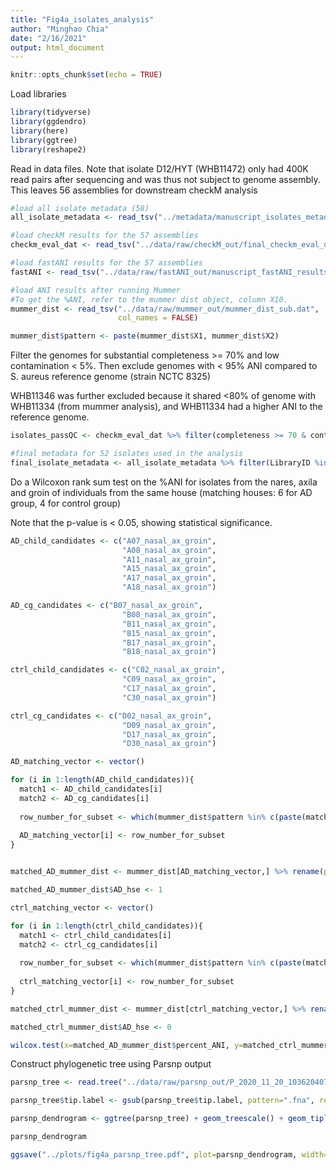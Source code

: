 ---
title: "Fig4a_isolates_analysis"
author: "Minghao Chia"
date: "2/16/2021"
output: html_document
---

```{r setup, include=FALSE}
knitr::opts_chunk$set(echo = TRUE)
```

Load libraries

```{r}
library(tidyverse)
library(ggdendro)
library(here)
library(ggtree)
library(reshape2)
```

Read in data files. Note that isolate D12/HYT (WHB11472) only had 400K read pairs after sequencing and was thus not subject to genome assembly. This leaves 56 assemblies for downstream checkM analysis

```{r}
#load all isolate metadata (58)
all_isolate_metadata <- read_tsv("../metadata/manuscript_isolates_metadata.tsv")

#load checkM results for the 57 assemblies
checkm_eval_dat <- read_tsv("../data/raw/checkM_out/final_checkm_eval_dat")

#load fastANI results for the 57 assemblies
fastANI <- read_tsv("../data/raw/fastANI_out/manuscript_fastANI_results")

#load ANI results after running Mummer
#To get the %ANI, refer to the mummer dist object, column X10.
mummer_dist <- read_tsv("../data/raw/mummer_out/mummer_dist_sub.dat",
                        col_names = FALSE)

mummer_dist$pattern <- paste(mummer_dist$X1, mummer_dist$X2)

```

Filter the genomes for substantial completeness >= 70% and low contamination < 5%. Then exclude genomes with < 95% ANI compared to S. aureus reference genome (strain NCTC 8325) 

WHB11346 was further excluded because it shared <80% of genome with WHB11334 (from mummer analysis), and WHB11334 had a higher ANI to the reference genome. 

```{r}

isolates_passQC <- checkm_eval_dat %>% filter(completeness >= 70 & contamination <= 5) %>% filter(bin_id %in% (fastANI %>% filter(X2 >= 95) %>% pull(X1))) %>% filter(bin_id != "WHB11346") #52 genomes left

#final metadata for 52 isolates used in the analysis
final_isolate_metadata <- all_isolate_metadata %>% filter(LibraryID %in% isolates_passQC$bin_id)

```


Do a Wilcoxon rank sum test on the %ANI for isolates from the nares, axila and groin of individuals from the same house (matching houses: 6 for AD group, 4 for control group)

Note that the p-value is < 0.05, showing statistical significance. 


```{r wilcox_test}
AD_child_candidates <- c("A07_nasal_ax_groin", 
                         "A08_nasal_ax_groin",
                         "A11_nasal_ax_groin",
                         "A15_nasal_ax_groin",
                         "A17_nasal_ax_groin",
                         "A18_nasal_ax_groin")

AD_cg_candidates <- c("B07_nasal_ax_groin", 
                         "B08_nasal_ax_groin",
                         "B11_nasal_ax_groin",
                         "B15_nasal_ax_groin",
                         "B17_nasal_ax_groin",
                         "B18_nasal_ax_groin")

ctrl_child_candidates <- c("C02_nasal_ax_groin", 
                         "C09_nasal_ax_groin",
                         "C17_nasal_ax_groin",
                         "C30_nasal_ax_groin")

ctrl_cg_candidates <- c("D02_nasal_ax_groin", 
                         "D09_nasal_ax_groin",
                         "D17_nasal_ax_groin",
                         "D30_nasal_ax_groin")

AD_matching_vector <- vector()

for (i in 1:length(AD_child_candidates)){
  match1 <- AD_child_candidates[i]
  match2 <- AD_cg_candidates[i]
  
  row_number_for_subset <- which(mummer_dist$pattern %in% c(paste(match1, match2), paste(match2, match1)))
  
  AD_matching_vector[i] <- row_number_for_subset
}


matched_AD_mummer_dist <- mummer_dist[AD_matching_vector,] %>% rename(percent_ANI=X10)

matched_AD_mummer_dist$AD_hse <- 1

ctrl_matching_vector <- vector()

for (i in 1:length(ctrl_child_candidates)){
  match1 <- ctrl_child_candidates[i]
  match2 <- ctrl_cg_candidates[i]
  
  row_number_for_subset <- which(mummer_dist$pattern %in% c(paste(match1, match2), paste(match2, match1)))
  
  ctrl_matching_vector[i] <- row_number_for_subset
}

matched_ctrl_mummer_dist <- mummer_dist[ctrl_matching_vector,] %>% rename(percent_ANI=X10)

matched_ctrl_mummer_dist$AD_hse <- 0

wilcox.test(x=matched_AD_mummer_dist$percent_ANI, y=matched_ctrl_mummer_dist$percent_ANI)
```

Construct phylogenetic tree using Parsnp output

```{r, parsnp_tree}

parsnp_tree <- read.tree("../data/raw/parsnp_out/P_2020_11_20_103620407992/parsnp_sub.tree")

parsnp_tree$tip.label <- gsub(parsnp_tree$tip.label, pattern=".fna", replacement="" )

parsnp_dendrogram <- ggtree(parsnp_tree) + geom_treescale() + geom_tiplab(size=4, color="black")

parsnp_dendrogram 

ggsave("../plots/fig4a_parsnp_tree.pdf", plot=parsnp_dendrogram, width=35, height=12)


```
